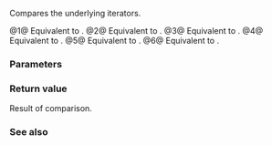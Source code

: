 {{title|1=operator==,&lt;,&gt;,&lt;=,&gt;=,&lt;=&gt;{{petty|(ranges::elements_view::''iterator'')}}}}
{{cpp/ranges/elements_view/navbar}}

{{dcl begin}}
{{dcl|num=1|since=c++20|1=
friend constexpr bool operator==( const /*iterator*/&amp; x, const /*iterator*/&amp; y )
    requires std::equality_comparable&lt;ranges::iterator_t&lt;Base&gt;&gt;;
}}
{{dcl|num=2|since=c++20|1=
friend constexpr bool operator&lt;( const /*iterator*/&amp; x, const /*iterator*/&amp; y )
    requires ranges::random_access_range&lt;Base&gt;;
}}
{{dcl|num=3|since=c++20|1=
friend constexpr bool operator&gt;( const /*iterator*/&amp; x, const /*iterator*/&amp; y )
    requires ranges::random_access_range&lt;Base&gt;;
}}
{{dcl|num=4|since=c++20|1=
friend constexpr bool operator&lt;=( const /*iterator*/&amp; x, const /*iterator*/&amp; y )
    requires ranges::random_access_range&lt;Base&gt;;
}}
{{dcl|num=5|since=c++20|1=
friend constexpr bool operator&gt;=( const /*iterator*/&amp; x, const /*iterator*/&amp; y )
    requires ranges::random_access_range&lt;Base&gt;;
}}
{{dcl|num=6|since=c++20|1=
friend constexpr auto operator&lt;=&gt;( const /*iterator*/&amp; x, const /*iterator*/&amp; y )
    requires ranges::random_access_range&lt;Base&gt; &amp;&amp;
             std::three_way_comparable&lt;ranges::iterator_t&lt;Base&gt;&gt;;
}}
{{dcl end}}

Compares the underlying iterators.

@1@ Equivalent to {{c|1=return x.base() == y.base();}}.
@2@ Equivalent to {{c|1=return x.base() &lt; y.base();}}.
@3@ Equivalent to {{c|return y &lt; x;}}.
@4@ Equivalent to {{c|return !(y &lt; x);}}.
@5@ Equivalent to {{c|return !(x &lt; y);}}.
@6@ Equivalent to {{c|1=return x.base() &lt;=&gt; y.base();}}.

{{cpp/hidden friend|{{tt|std::ranges::elements_view::''iterator''&lt;Const&gt;}}|plural=yes}}

{{cpp/note synthesized eq}}

===Parameters===
{{par begin}}
{{par|x, y|iterators to compare}}
{{par end}}

===Return value===
Result of comparison.

===See also===
{{dsc begin}}
{{dsc inc|cpp/ranges/adaptor/sentinel/dsc operator cmp|elements_view}}
{{dsc end}}

{{langlinks|de|es|ja|ru|zh}}